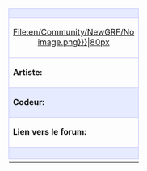 {| align="left" style="width:33%; font-size:90%; margin:0px; margin-top:5px;" cellpadding="2"
| colspan="2" style="background-color:#e7ebff; border: 1px solid #c7c8fe; text-align: center; font-size:12px" |'''{{{titre}}}'''
|- style="background-color:#e7ebff;"
| style="border: 1px solid #c7c8fe; text-align: center; width:80px; height:80px;"|[[{{{image|File:en/Community/NewGRF/No image.png}}}|80px]]
|
{| style="font-size:0.5em;float:right;"
| rowspan="5" style="border: 1px solid #c7c8fe; font-size:20px; font-weight:bold; vertical-align:middle; padding-left:1em;"|<!--
                                                       --><span class="plainlinks">[{{{fichier}}} Téléchargement]</span>
|org
|{{#ifeq:{{{org|}}}|oui|{{en/Wiki/Check|yes}}|{{en/Wiki/Check|no}}}}
|-
|ogfx
|{{#ifeq:{{{ogfx|}}}|oui|{{en/Wiki/Check|yes}}|{{en/Wiki/Check|no}}}}
|-
|z0 
|{{#ifeq:{{{z0|}}}|oui|{{en/Wiki/Check|yes}}|{{en/Wiki/Check|no}}}}
|-
|z2
|{{#ifeq:{{{z2|}}}|oui|{{en/Wiki/Check|yes}}|{{en/Wiki/Check|no}}}}
|-
|Mise à jour
|{{{màj}}}
|}
|- style="background-color:#e7ebff;"
| style="border: 1px solid #c7c8fe; width:60px"|'''Artiste:'''
| style="border: 1px solid #c7c8fe;"|{{{artiste|}}}
|- style="background-color:#e7ebff;"
| style="background-color:#e7ebff; border: 1px solid #c7c8fe;"|'''Codeur:'''
| style="background-color:#e7ebff; border: 1px solid #c7c8fe;"|{{{codeur|}}}
|- style="background-color:transparent;"
| style="border: 1px solid #c7c8fe;"|'''Lien vers le forum:'''
| style="border: 1px solid #c7c8fe;"|{{{lien|}}}
|-
| colspan="2" style="background-color:#e7ebff; border: 1px solid #c7c8fe;"|{{{notes|Description:}}}
|-
|}